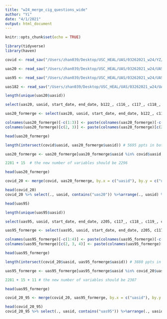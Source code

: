 ```yaml
---
title: "w24_merge_cig_questions_wide"
author: "Yi"
date: "4/1/2021"
output: html_document
---
```


```r
knitr::opts_chunk$set(echo = TRUE)
```

```r
library(tidyverse)
library(haven)
```

```r
covid <- read_sav("/Users/zhan039/Desktop/USC_HEAL/UAS/03262021_w24/YZ/UAS covidpanel_raw_YZ.sav")

uas20 <- read_sav("/Users/zhan039/Desktop/USC_HEAL/UAS/03262021_w24/UAS20/uas20.sav")

uas95 <- read_sav("/Users/zhan039/Desktop/USC_HEAL/UAS/03262021_w24/UAS95/uas95.sav")

uas182 <- read_sav("/Users/zhan039/Desktop/USC_HEAL/UAS/03262021_w24/UAS182/uas182.sav")
```

```r
length(unique(uas20$uasid))

select(uas20, uasid, start_date, end_date, b122_, c116_, c117_, c118_, c119_, c120_, c121_, c122_, c123_, c124_, c125_, c126_, c127_) %>% lapply(., attr, "label")

uas20_formerge <- select(uas20, uasid, start_date, end_date, b122_, c116_, c117_, c118_, c119_, c120_, c121_, c122_, c123_, c124_, c125_, c126_, c127_)

colnames(uas20_formerge)[-c(1:3)] <- paste(colnames(uas20_formerge)[-c(1:3)], "uas20", sep = "")
colnames(uas20_formerge)[c(2, 3)] <- paste(colnames(uas20_formerge)[c(2, 3)], "uas20", sep = "_")

head(uas20_formerge)
```

```r
length(intersect(covid$uasid, uas20_formerge$uasid)) # 5695 ppts in both covid and uas20

uas20_formerge <- uas20_formerge[uas20_formerge$uasid %in% covid$uasid, ]  # 5695 records should be updated with new variables

2281 + 15  # the new number of variables should be 2296

head(uas20_formerge)

covid_20 <- merge(covid, uas20_formerge, by.x = c("uasid"), by.y = c("uasid"), all.x = T, all.y = T)

head(covid_20)
covid_20 %>% select(., uasid, contains("uas20")) %>%arrange(., uasid) %>% head(., 30)

```

```r
head(uas95)

length(unique(uas95$uasid))

select(uas95, uasid, start_date, end_date, z205, c117_, c118_, c119_, c120_, c121_, c122_, c123_, c124_) %>% lapply(., attr, "label")

uas95_formerge <- select(uas95, uasid, start_date, end_date, z205, c117_, c118_, c119_, c120_, c121_, c122_, c123_, c124_) 

colnames(uas95_formerge)[-c(1:4)] <- paste(colnames(uas95_formerge)[-c(1:4)], "uas95", sep = "")
colnames(uas95_formerge)[c(2, 3, 4)] <- paste(colnames(uas95_formerge)[c(2, 3, 4)], "uas95", sep = "_")

head(uas95_formerge)
```

```r
length(intersect(covid_20$uasid, uas95_formerge$uasid)) # 3880 ppts in both covid and uas20

uas95_formerge <- uas95_formerge[uas95_formerge$uasid %in% covid_20$uasid, ]  # 3880 records should be updated with new variables

2281 + 15 + 11 # the new number of variables should be 2307

head(uas95_formerge)

covid_20_95 <- merge(covid_20, uas95_formerge, by.x = c("uasid"), by.y = c("uasid"), all.x = T, all.y = T)

head(covid_20_95)
covid_20_95 %>% select(., uasid, contains("uas95")) %>%arrange(., uasid) %>% head(., 30)
```

```r

```

